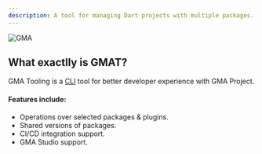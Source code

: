 ```yaml
---
description: A tool for managing Dart projects with multiple packages.
---
```


<Image src="assets/koyal_icon.svg" alt="GMA" zoom={false} caption="A tool for managing Dart projects with multiple packages." />

## What exactlly is GMAT?

GMA Tooling is a [CLI](https://en.wikipedia.org/wiki/Command-line_interface) tool for better developer experience with GMA Project.

#### Features include:

- Operations over selected packages & plugins.
- Shared versions of packages.
- CI/CD integration support.
- GMA Studio support.

